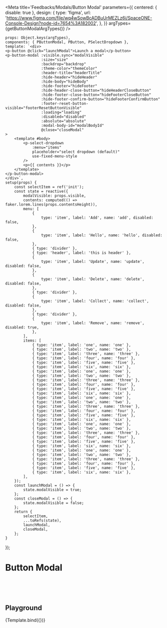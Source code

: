 
<Meta title='Feedbacks/Modals/Button Modal' parameters={{
    centered: { disable: true },
    design: {
        type: 'figma',
        url: 'https://www.figma.com/file/wq4wSowBcADBuUrMEZLz6i/SpaceONE-Console-Design?node-id=7654%3A182002',
    },
}} argTypes={getButtonModalArgTypes()} />

    props: Object.keys(argTypes),
    components: { PButtonModal, PButton, PSelectDropdown },
    template: `<div>
    <p-button @click="launchModal">Launch a modal</p-button>
    <p-button-modal :visible.sync="modalVisible"
                    :size="size"
                    :backdrop="backdrop"
                    :theme-color="themeColor"
                    :header-title="headerTitle"
                    :hide-header="hideHeader"
                    :hide-body="hideBody"
                    :hide-footer="hideFooter"
                    :hide-header-close-button="hideHeaderCloseButton"
                    :hide-footer-close-button="hideFooterCloseButton"
                    :hide-footer-confirm-button="hideFooterConfirmButton"
                    :footer-reset-button-visible="footerResetButtonVisible"
                    :loading="loading"
                    :disabled="disabled"
                    :absolute="absolute"
                    :modal-body-id="modalBodyId"
                    @close="closeModal"
    >
        <template #body>
            <p-select-dropdown
                :menu="items"
                placeholder="select dropdown (default)"
                use-fixed-menu-style
            />
            <p>{{ contents }}</p>
        </template>
    </p-button-modal>
    </div>`,
    setup(props) {
        const selectItem = ref('init');
        const state = reactive({
            modalVisible: props.visible,
            contents: computed(() => faker.lorem.lines(props.contentsHeight)),
            menu: [
                {
                    type: 'item', label: 'Add', name: 'add', disabled: false,
                },
                {
                    type: 'item', label: 'Hello', name: 'hello', disabled: false,
                },
                { type: 'divider' },
                { type: 'header', label: 'this is header' },
                {
                    type: 'item', label: 'Update', name: 'update', disabled: false,
                },
                {
                    type: 'item', label: 'Delete', name: 'delete', disabled: false,
                },
                { type: 'divider' },
                {
                    type: 'item', label: 'Collect', name: 'collect', disabled: false,
                },
                { type: 'divider' },
                {
                    type: 'item', label: 'Remove', name: 'remove', disabled: true,
                },
            ],
            items: [
                { type: 'item', label: 'one', name: 'one' },
                { type: 'item', label: 'two', name: 'two' },
                { type: 'item', label: 'three', name: 'three' },
                { type: 'item', label: 'four', name: 'four' },
                { type: 'item', label: 'five', name: 'five' },
                { type: 'item', label: 'six', name: 'six' },
                { type: 'item', label: 'one', name: 'one' },
                { type: 'item', label: 'two', name: 'two' },
                { type: 'item', label: 'three', name: 'three' },
                { type: 'item', label: 'four', name: 'four' },
                { type: 'item', label: 'five', name: 'five' },
                { type: 'item', label: 'six', name: 'six' },
                { type: 'item', label: 'one', name: 'one' },
                { type: 'item', label: 'two', name: 'two' },
                { type: 'item', label: 'three', name: 'three' },
                { type: 'item', label: 'four', name: 'four' },
                { type: 'item', label: 'five', name: 'five' },
                { type: 'item', label: 'six', name: 'six' },
                { type: 'item', label: 'one', name: 'one' },
                { type: 'item', label: 'two', name: 'two' },
                { type: 'item', label: 'three', name: 'three' },
                { type: 'item', label: 'four', name: 'four' },
                { type: 'item', label: 'five', name: 'five' },
                { type: 'item', label: 'six', name: 'six' },
                { type: 'item', label: 'one', name: 'one' },
                { type: 'item', label: 'two', name: 'two' },
                { type: 'item', label: 'three', name: 'three' },
                { type: 'item', label: 'four', name: 'four' },
                { type: 'item', label: 'five', name: 'five' },
                { type: 'item', label: 'six', name: 'six' },
            ],
        });
        const launchModal = () => {
            state.modalVisible = true;
        };
        const closeModal = () => {
            state.modalVisible = false;
        };
        return {
            selectItem,
            ...toRefs(state),
            launchModal,
            closeModal,
        };
    }
});

# Button Modal

<br/>
<br/>
<br/>


## Playground

<Canvas>
    <Story name="playground">
        {Template.bind({})}
    </Story>
</Canvas>

<ArgsTable story="playground"/>
